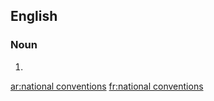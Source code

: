 ==English==
===Noun===
{{infl|en|noun}}
#{{plural of|national convention}}

[[ar:national conventions]]
[[fr:national conventions]]
